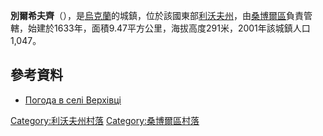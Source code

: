 {{coord|49|38|7|N|23|6|2|E|scale:100000|display=title}}

'''別爾希夫齊'''（{{lang-uk|Верхівці}}），是[[烏克蘭|烏克蘭]]的城鎮，位於該國東部[[利沃夫州|利沃夫州]]，由[[桑博爾區|桑博爾區]]負責管轄，始建於1633年，面積9.47平方公里，海拔高度291米，2001年該城鎮人口1,047。

==參考資料==
* [http://weather.in.ua/ua/l'vovskaja/3203 Погода в селі Верхівці]{{Wayback|url=http://weather.in.ua/ua/l'vovskaja/3203 |date=20111221145408 }}

[[Category:利沃夫州村落|Category:利沃夫州村落]]
[[Category:桑博爾區村落|Category:桑博爾區村落]]


{{Lviv-geo-stub}}